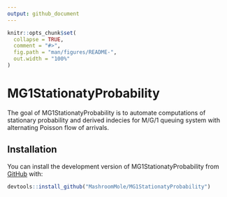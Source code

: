 ---
output: github_document
---

<!-- README.md is generated from README.Rmd. Please edit that file -->

```{r, include = FALSE}
knitr::opts_chunk$set(
  collapse = TRUE,
  comment = "#>",
  fig.path = "man/figures/README-",
  out.width = "100%"
)
```

# MG1StationatyProbability
The goal of MG1StationatyProbability is to automate computations of stationary probability and derived indecies for M/G/1 queuing system with alternating Poisson flow of arrivals.

## Installation

You can install the development version of MG1StationatyProbability from [GitHub](https://github.com) with:

``` r
devtools::install_github("MashroomMole/MG1StationatyProbability")
```
